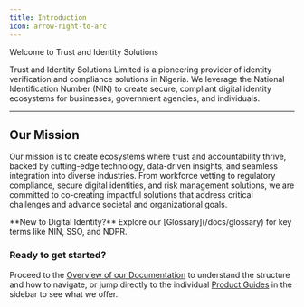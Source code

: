 ```yaml
---
title: Introduction
icon: arrow-right-to-arc
---
```


Welcome to Trust and Identity Solutions

Trust and Identity Solutions Limited is a pioneering provider of identity verification and compliance solutions in Nigeria. We leverage the National Identification Number (NIN) to create secure, compliant digital identity ecosystems for businesses, government agencies, and individuals.

---

## Our Mission

Our mission is to create ecosystems where trust and accountability thrive, backed by cutting-edge technology, data-driven insights, and seamless integration into diverse industries. From workforce vetting to regulatory compliance, secure digital identities, and risk management solutions, we are committed to co-creating impactful solutions that address critical challenges and advance societal and organizational goals.

<Callout emoji="💡">
  **New to Digital Identity?**
  Explore our [Glossary](/docs/glossary) for key terms like NIN, SSO, and NDPR.
</Callout>

### Ready to get started?

Proceed to the [Overview of our Documentation](/getting-started/overview) to understand the structure and how to navigate, or jump directly to the individual [Product Guides](/guides/setting-up-ninprofile) in the sidebar to see what we offer.